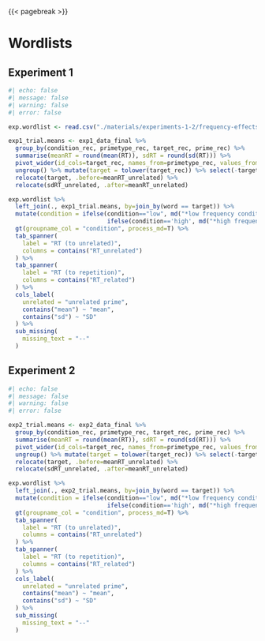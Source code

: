 
::: {#refs}
:::

{{< pagebreak >}}

# Wordlists {.unnumbered}

## Experiment 1 {.unnumbered}

```r
#| echo: false
#| message: false
#| warning: false
#| error: false 

exp.wordlist <- read.csv("./materials/experiments-1-2/frequency-effects_experiments-1-2_word-lists_final.csv")

exp1_trial.means <- exp1_data_final %>%
  group_by(condition_rec, primetype_rec, target_rec, prime_rec) %>%
  summarise(meanRT = round(mean(RT)), sdRT = round(sd(RT))) %>%
  pivot_wider(id_cols=target_rec, names_from=primetype_rec, values_from = c(meanRT, sdRT)) %>%
  ungroup() %>% mutate(target = tolower(target_rec)) %>% select(-target_rec) %>%
  relocate(target, .before=meanRT_unrelated) %>%
  relocate(sdRT_unrelated, .after=meanRT_unrelated)

exp.wordlist %>% 
  left_join(., exp1_trial.means, by=join_by(word == target)) %>%
  mutate(condition = ifelse(condition=="low", md("*low frequency condition*"), 
                            ifelse(condition=='high', md("*high frequency condition*"), "non-word"))) %>%
  gt(groupname_col = "condition", process_md=T) %>%
  tab_spanner(
    label = "RT (to unrelated)",
    columns = contains("RT_unrelated")
  ) %>%
  tab_spanner(
    label = "RT (to repetition)",
    columns = contains("RT_related")
  ) %>%
  cols_label(
    unrelated = "unrelated prime",
    contains("mean") ~ "mean",
    contains("sd") ~ "SD"
  ) %>%
  sub_missing(
    missing_text = "--"
  )

```

## Experiment 2 {.unnumbered}

```r
#| echo: false
#| message: false
#| warning: false
#| error: false 

exp2_trial.means <- exp2_data_final %>%
  group_by(condition_rec, primetype_rec, target_rec, prime_rec) %>%
  summarise(meanRT = round(mean(RT)), sdRT = round(sd(RT))) %>%
  pivot_wider(id_cols=target_rec, names_from=primetype_rec, values_from = c(meanRT, sdRT)) %>%
  ungroup() %>% mutate(target = tolower(target_rec)) %>% select(-target_rec) %>%
  relocate(target, .before=meanRT_unrelated) %>%
  relocate(sdRT_unrelated, .after=meanRT_unrelated)

exp.wordlist %>% 
  left_join(., exp2_trial.means, by=join_by(word == target)) %>%
  mutate(condition = ifelse(condition=="low", md("*low frequency condition*"), 
                            ifelse(condition=='high', md("*high frequency condition*"), "non-word"))) %>%
  gt(groupname_col = "condition", process_md=T) %>%
  tab_spanner(
    label = "RT (to unrelated)",
    columns = contains("RT_unrelated")
  ) %>%
  tab_spanner(
    label = "RT (to repetition)",
    columns = contains("RT_related")
  ) %>%
  cols_label(
    unrelated = "unrelated prime",
    contains("mean") ~ "mean",
    contains("sd") ~ "SD"
  ) %>%
  sub_missing(
    missing_text = "--"
  )

```